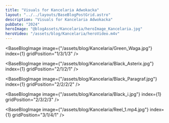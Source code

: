 ```yaml
---
title: "Visuals for Kancelaria Adwokacka"
layout: "../../layouts/BaseBlogPostGrid.astro"
description: "Visuals for Kancelaria Adwokacka"
pubDate: "2024"
heroImage: "@blogAssets/Kancelaria/heroImage_Kancelaria.jpg"
heroVideo: "/assets/blog/Kancelaria/heroVideo.m4v"
---
```



<BaseBlogHeadTile
  index="1"
  title={frontmatter.title}
  date={frontmatter.pubDate}
  text="Visuals for Kancelaria Adwokacka Adwokat Agnieszka Mincer.
Animation of the logo and preparation of a series of icons in a consistent style. We are also responsible for preparing reels for instagram."
  gridPosition="1/1/1/3"
/>

<BaseBlogImage
  image={"/assets/blog/Kancelaria/Green_Waga.jpg"}
  index={1}
  gridPosition="1/3/1/3"
/>

<BaseBlogImage
  image={"/assets/blog/Kancelaria/Black_Asterix.jpg"}
  index={1}
  gridPosition="2/1/2/1"
/>

<BaseBlogImage
  image={"/assets/blog/Kancelaria/Black_Paragraf.jpg"}
  index={1}
  gridPosition="2/2/2/2"
/>

<BaseBlogImage
  image={"/assets/blog/Kancelaria/Black_i.jpg"}
  index={1}
  gridPosition="2/3/2/3"
/>

<BaseBlogImage
  image={"/assets/blog/Kancelaria/Reel_1.mp4.jpg"}
  index={1}
  gridPosition="3/1/4/1"
/>
